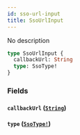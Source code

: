 ```yaml
---
id: sso-url-input
title: SsoUrlInput
---
```


No description

```graphql
type SsoUrlInput {
  callbackUrl: String
  type: SsoType!
}
```

### Fields

#### `callbackUrl` ([`String`](/graphql/scalars/string))

#### `type` ([`SsoType!`](/graphql/enums/sso-type))

